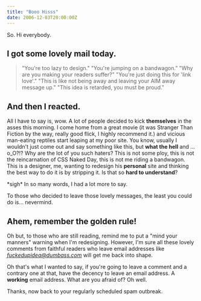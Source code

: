 ```yaml
---
title: "Booo Hisss"
date: 2006-12-03T20:00:00Z
---
```


So. Hi everybody.

## I got some lovely mail today.

> "You're too lazy to design."
> "You're jumping on a bandwagon."
> "Why are you making your readers suffer?"
> "You're just doing this for 'link love'."
> "This is like not being away and leaving your AIM away message up."
> "This idea is retarded, you must be proud."
>
## And then I reacted.

All I have to say is, wow. A lot of people decided to kick **themselves** in the asses this morning. I come home from a great movie (it was Stranger Than Fiction by the way, really good flick, I highly recommend it.) and vicious man-eating reptiles start leaping at my poor site. You know, usually I wouldn't just come out and say something like this, but **what the hell** and ... o_O?!? Why are the lot of you such haters? This is not some ploy, this is not the reincarnation of CSS Naked Day, this is not me riding a bandwagon. This is a designer, me, wanting to redesign his **personal** site and thinking the best way to do it is by stripping it. Is that so **hard to understand**?

\*sigh\* In so many words, I had a lot more to say.

To those who decided to leave those lovely messages, the least you could do is... nevermind.

## Ahem, remember the golden rule!

Oh but, to those who are still reading, remind me to put a "mind your manners" warning when I'm redesigning. However, I'm sure all these lovely comments from faithful readers who leave email addresses like *fuckedupidea@dumbass.com* will get me back into shape.

Oh that's what I wanted to say, if you're going to leave a comment and a contrary one at that, have the decency to leave an email address. A **working** email address. What are you afraid of? Oh well.

Thanks, now back to your regularly scheduled spam outbreak.
